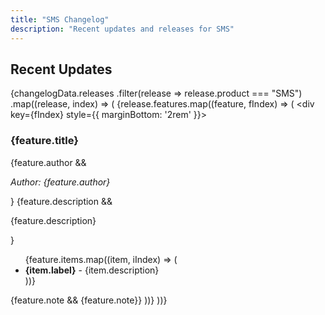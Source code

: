 ```yaml
---
title: "SMS Changelog"
description: "Recent updates and releases for SMS"
---
```



## Recent Updates

{changelogData.releases
  .filter(release => release.product === "SMS")
  .map((release, index) => (
    <Update key={index} label={release.date}>
      {release.features.map((feature, fIndex) => (
        <div key={fIndex} style={{ marginBottom: '2rem' }}>
          <h3>{feature.title}</h3>
          {feature.author && <p><em>Author: {feature.author}</em></p>}
          {feature.description && <p>{feature.description}</p>}
          <ul>
            {feature.items.map((item, iIndex) => (
              <li key={iIndex}>
                <strong>{item.label}</strong> - {item.description}
              </li>
            ))}
          </ul>
          {feature.note && <Note>{feature.note}</Note>}
        </div>
      ))}
    </Update>
  ))}